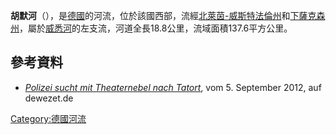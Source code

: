 {{Onesource|time=2020-07-09T02:34:28+00:00}}
{{Coord|52|5|25.7|N|9|21|13.1|E|display=title}}

'''胡默河'''（{{lang-de|Humme}}），是[[德國|德國]]的河流，位於該國西部，流經[[北萊茵-威斯特法倫州|北萊茵-威斯特法倫州]]和[[下薩克森州|下薩克森州]]，屬於[[威悉河|威悉河]]的左支流，河道全長18.8公里，流域面積137.6平方公里。

==參考資料==
* [https://www.dewezet.de/region/hameln_artikel,-polizei-sucht-mit-theaternebel-nach-tatort-_arid,458471.html ''Polizei sucht mit Theaternebel nach Tatort''], vom 5. September 2012, auf dewezet.de

{{Germany-geo-stub}}
[[Category:德國河流|Category:德國河流]]